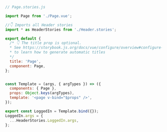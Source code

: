 ```js
// Page.stories.js

import Page from './Page.vue';

//👇 Imports all Header stories
import * as HeaderStories from './Header.stories';

export default {
  /* 👇 The title prop is optional.
  * See https://storybook.js.org/docs/vue/configure/overview#configure-story-loading
  * to learn how to generate automatic titles
  */
  title: 'Page',
  component: Page,
};


const Template = (args, { argTypes }) => ({
  components: { Page },
  props: Object.keys(argTypes),
  template: '<page v-bind="$props" />',
});

export const LoggedIn = Template.bind({});
LoggedIn.args = {
  ...HeaderStories.LoggedIn.args,
};
```